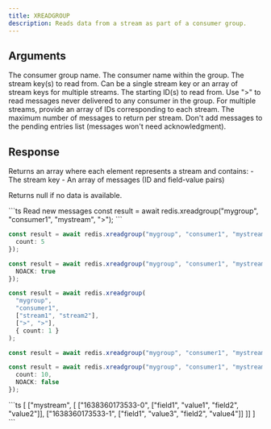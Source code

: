 ```yaml
---
title: XREADGROUP
description: Reads data from a stream as part of a consumer group.
---
```


## Arguments

<ParamField body="group" type="string" required>
  The consumer group name.
</ParamField>

<ParamField body="consumer" type="string" required>
  The consumer name within the group.
</ParamField>

<ParamField body="key" type="string | string[]" required>
  The stream key(s) to read from. Can be a single stream key or an array of stream keys for multiple streams.
</ParamField>

<ParamField body="ids" type="string | string[]" required>
  The starting ID(s) to read from. Use ">" to read messages never delivered to any consumer in the group.
  For multiple streams, provide an array of IDs corresponding to each stream.
</ParamField>

<ParamField body="options">
  <ParamField body="count" type="number">
    The maximum number of messages to return per stream.
  </ParamField>
  <ParamField body="NOACK" type="boolean">
    Don't add messages to the pending entries list (messages won't need acknowledgment).
  </ParamField>
</ParamField>

## Response

<ResponseField type="Array<[string, Array<[string, string[]]>]> | null">
  Returns an array where each element represents a stream and contains:
  - The stream key
  - An array of messages (ID and field-value pairs)
  
  Returns null if no data is available.
</ResponseField>

<RequestExample>
```ts Read new messages
const result = await redis.xreadgroup("mygroup", "consumer1", "mystream", ">");
```

```ts With count option
const result = await redis.xreadgroup("mygroup", "consumer1", "mystream", ">", {
  count: 5
});
```

```ts With NOACK option
const result = await redis.xreadgroup("mygroup", "consumer1", "mystream", ">", {
  NOACK: true
});
```

```ts Multiple streams
const result = await redis.xreadgroup(
  "mygroup", 
  "consumer1", 
  ["stream1", "stream2"], 
  [">", ">"],
  { count: 1 }
);
```

```ts Read pending messages
const result = await redis.xreadgroup("mygroup", "consumer1", "mystream", "0");
```

```ts Multiple options
const result = await redis.xreadgroup("mygroup", "consumer1", "mystream", ">", {
  count: 10,
  NOACK: false
});
```
</RequestExample>

<ResponseExample>
```ts
[
  ["mystream", [
    ["1638360173533-0", ["field1", "value1", "field2", "value2"]],
    ["1638360173533-1", ["field1", "value3", "field2", "value4"]]
  ]]
]
```
</ResponseExample>